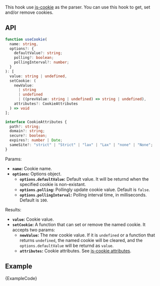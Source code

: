 
This hook use [js-cookie](https://github.com/js-cookie/js-cookie) as the parser. You can use this hook to get, set and/or remove cookies.

## API

```ts
function useCookie(
  name: string,
  options?: {
    defaultValue?: string;
    polling?: boolean;
    pollingInterval?: number;
  }
): [
  value: string | undefined,
  setCookie: (
    newValue:
      | string
      | undefined
      | ((prevValue: string | undefined) => string | undefined),
    attributes?: CookieAttributes
  ) => void
];

interface CookieAttributes {
  path?: string;
  domain?: string;
  secure?: boolean;
  expires?: number | Date;
  sameSite?: "strict" | "Strict" | "lax" | "Lax" | "none" | "None";
}
```

Params:

- **`name`:** Cookie name.
- **`options`:** Options object.
  - **`options.defaultValue`:** Default value. It will be returnd when the specified cookie is non-existant.
  - **`options.polling`:** Pollingly update cookie value. Default is `false`.
  - **`options.pollingInterval`:** Polling interval time, in milliseconds. Default is `100`.

<!-- - **`defaultValue`:** Default value, it will be returnd when the specified cookie is non-existant.
- **`options`:** [js-cookie attributes](https://github.com/js-cookie/js-cookie#cookie-attributes). -->

Results:

- **`value`:** Cookie value.
- **`setCookie`:** A function that can set or remove the named cookie. It accepts two params:
  - **`newValue`:** The new cookie value. If it is `undefined` or a function that returns `undefined`, the named cookie will be cleared, and the `options.defaultValue` will be returnd as `value`.
  - **`attributes`:** Cookie attributes. See [js-cookie attributes](https://github.com/js-cookie/js-cookie#cookie-attributes).

## Example

<ExampleBlock>
  <Example />
</ExampleBlock>
<CodeBlock language="tsx">{ExampleCode}</CodeBlock>
